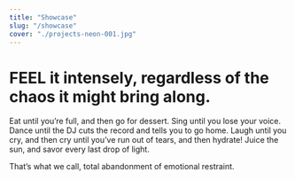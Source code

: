 ```yaml
---
title: "Showcase"
slug: "/showcase"
cover: "./projects-neon-001.jpg"
---
```


# FEEL it intensely, regardless of the chaos it might bring along.

Eat until you’re full, and then go for dessert.
Sing until you lose your voice.
Dance until the DJ cuts the record and tells you to go home.
Laugh until you cry, and then cry until you’ve run out of tears, and then hydrate!
Juice the sun, and savor every last drop of light.

That’s what we call, total abandonment of emotional restraint.
